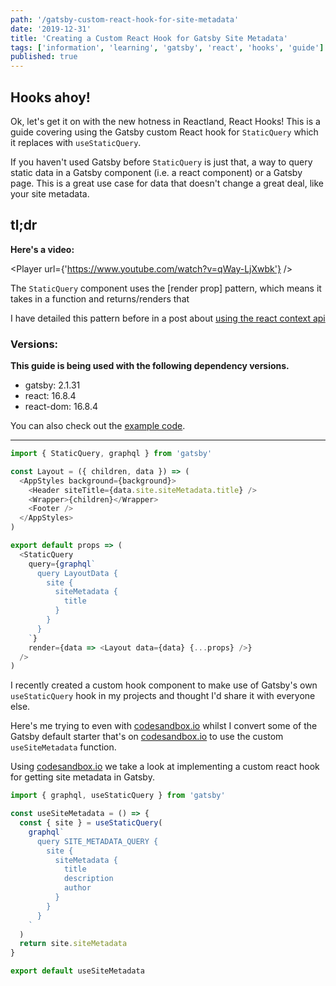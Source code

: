 ```yaml
---
path: '/gatsby-custom-react-hook-for-site-metadata'
date: '2019-12-31'
title: 'Creating a Custom React Hook for Gatsby Site Metadata'
tags: ['information', 'learning', 'gatsby', 'react', 'hooks', 'guide']
published: true
---
```



## Hooks ahoy!

Ok, let's get it on with the new hotness in Reactland, React Hooks!
This is a guide covering using the Gatsby custom React hook for
`StaticQuery` which it replaces with `useStaticQuery`.

If you haven't used Gatsby before `StaticQuery` is just that, a way to
query static data in a Gatsby component (i.e. a react component) or a
Gatsby page. This is a great use case for data that doesn't change a
great deal, like your site metadata.

## tl;dr

**Here's a video:**

<Player url={'https://www.youtube.com/watch?v=qWay-LjXwbk'} />

The `StaticQuery` component uses the [render prop] pattern, which
means it takes in a function and returns/renders that

I have detailed this pattern before in a post about [using the react
context api]

### Versions:

**This guide is being used with the following dependency versions.**

- gatsby: 2.1.31
- react: 16.8.4
- react-dom: 16.8.4

You can also check out the [example code].

---


```js
import { StaticQuery, graphql } from 'gatsby'

const Layout = ({ children, data }) => (
  <AppStyles background={background}>
    <Header siteTitle={data.site.siteMetadata.title} />
    <Wrapper>{children}</Wrapper>
    <Footer />
  </AppStyles>
)

export default props => (
  <StaticQuery
    query={graphql`
      query LayoutData {
        site {
          siteMetadata {
            title
          }
        }
      }
    `}
    render={data => <Layout data={data} {...props} />}
  />
)
```

I recently created a custom hook component to make use of Gatsby's own
`useStaticQuery` hook in my projects and thought I'd share it with
everyone else.

Here's me trying to even with [codesandbox.io] whilst I convert some
of the Gatsby default starter that's on [codesandbox.io] to use the
custom `useSiteMetadata` function.

Using [codesandbox.io] we take a look at implementing a custom react
hook for getting site metadata in Gatsby.

```js
import { graphql, useStaticQuery } from 'gatsby'

const useSiteMetadata = () => {
  const { site } = useStaticQuery(
    graphql`
      query SITE_METADATA_QUERY {
        site {
          siteMetadata {
            title
            description
            author
          }
        }
      }
    `
  )
  return site.siteMetadata
}

export default useSiteMetadata
```

<!-- Links -->

[codesandbox.io]: https://codesandbox.io
[render props]: https://reactjs.org/docs/render-props.html
[using the react context api]:
  http://localhost:8899/react-context-api-getting-started
[example code]: https://codesandbox.io/s/1vnvko0zqj

